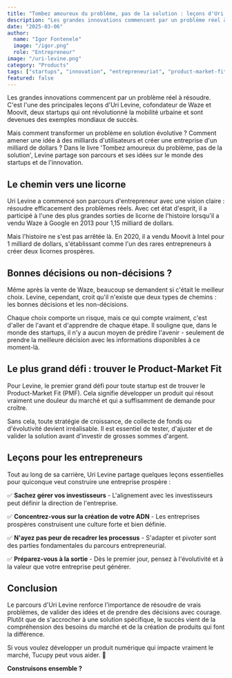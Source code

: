 ```yaml
---
title: "Tombez amoureux du problème, pas de la solution : leçons d'Uri Levine"
description: "Les grandes innovations commencent par un problème réel à résoudre. Apprenez d'Uri Levine, cofondateur de Waze et Moovit, comment construire des startups licornes à succès."
date: "2025-03-06"
author:
  name: "Igor Fontenele"
  image: "/igor.png"
  role: "Entrepreneur"
image: "/uri-levine.png"
category: "Products"
tags: ["startups", "innovation", "entrepreneuriat", "product-market-fit"]
featured: false
---
```


Les grandes innovations commencent par un problème réel à résoudre. C'est l'une des principales leçons d'Uri Levine, cofondateur de Waze et Moovit, deux startups qui ont révolutionné la mobilité urbaine et sont devenues des exemples mondiaux de succès.

Mais comment transformer un problème en solution évolutive ? Comment amener une idée à des milliards d'utilisateurs et créer une entreprise d'un milliard de dollars ? Dans le livre 'Tombez amoureux du problème, pas de la solution', Levine partage son parcours et ses idées sur le monde des startups et de l'innovation.

## Le chemin vers une licorne

Uri Levine a commencé son parcours d'entrepreneur avec une vision claire : résoudre efficacement des problèmes réels. Avec cet état d'esprit, il a participé à l'une des plus grandes sorties de licorne de l'histoire lorsqu'il a vendu Waze à Google en 2013 pour 1,15 milliard de dollars.

Mais l'histoire ne s'est pas arrêtée là. En 2020, il a vendu Moovit à Intel pour 1 milliard de dollars, s'établissant comme l'un des rares entrepreneurs à créer deux licornes prospères.

## Bonnes décisions ou non-décisions ?

Même après la vente de Waze, beaucoup se demandent si c'était le meilleur choix. Levine, cependant, croit qu'il n'existe que deux types de chemins : les bonnes décisions et les non-décisions.

Chaque choix comporte un risque, mais ce qui compte vraiment, c'est d'aller de l'avant et d'apprendre de chaque étape. Il souligne que, dans le monde des startups, il n'y a aucun moyen de prédire l'avenir - seulement de prendre la meilleure décision avec les informations disponibles à ce moment-là.

## Le plus grand défi : trouver le Product-Market Fit

Pour Levine, le premier grand défi pour toute startup est de trouver le Product-Market Fit (PMF). Cela signifie développer un produit qui résout vraiment une douleur du marché et qui a suffisamment de demande pour croître.

Sans cela, toute stratégie de croissance, de collecte de fonds ou d'évolutivité devient irréalisable. Il est essentiel de tester, d'ajuster et de valider la solution avant d'investir de grosses sommes d'argent.

## Leçons pour les entrepreneurs

Tout au long de sa carrière, Uri Levine partage quelques leçons essentielles pour quiconque veut construire une entreprise prospère :

✅ **Sachez gérer vos investisseurs** - L'alignement avec les investisseurs peut définir la direction de l'entreprise.

✅ **Concentrez-vous sur la création de votre ADN** - Les entreprises prospères construisent une culture forte et bien définie.

✅ **N'ayez pas peur de recadrer les processus** - S'adapter et pivoter sont des parties fondamentales du parcours entrepreneurial.

✅ **Préparez-vous à la sortie** - Dès le premier jour, pensez à l'évolutivité et à la valeur que votre entreprise peut générer.

## Conclusion

Le parcours d'Uri Levine renforce l'importance de résoudre de vrais problèmes, de valider des idées et de prendre des décisions avec courage. Plutôt que de s'accrocher à une solution spécifique, le succès vient de la compréhension des besoins du marché et de la création de produits qui font la différence.

Si vous voulez développer un produit numérique qui impacte vraiment le marché, Tucupy peut vous aider. 🚀

**Construisons ensemble ?**
